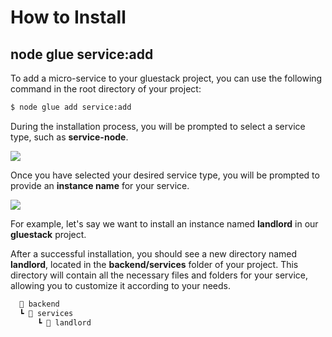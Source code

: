 
<Meta pageTitle="How to Install | Service Node" description="How to Install | Service Node" />





# How to Install

## node glue service:add

To add a micro-service to your gluestack project, you can use the following command in the root directory of your project:

```sh
$ node glue add service:add
```

During the installation process, you will be prompted to select a service type, such as **service-node**.

<img src='/assets/select-service.png' />

Once you have selected your desired service type, you will be prompted to provide an **instance name** for your service.

<img src='/assets/instance-name.png' />

For example, let's say we want to install an instance named **landlord** in our **gluestack** project.

After a successful installation, you should see a new directory named **landlord**, located in the **backend/services** folder of your project. This directory will contain all the necessary files and folders for your service, allowing you to customize it according to your needs.

```jsx
  📂 backend
  ┗ 📂 services
      ┗ 📂 landlord
```
